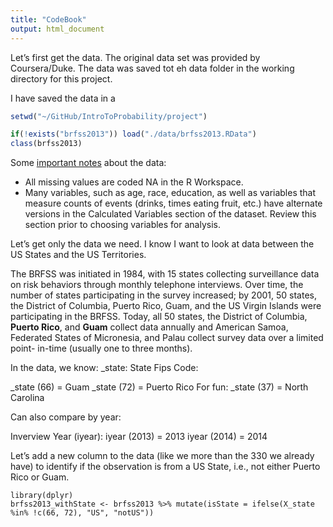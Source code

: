 ```yaml
---
title: "CodeBook"
output: html_document
---
```


Let's first get the data.  The original data set was provided by Coursera/Duke.  The data was saved tot eh data folder in the working directory for this project.

I have saved the data in a

```r
setwd("~/GitHub/IntroToProbability/project")

if(!exists("brfss2013")) load("./data/brfss2013.RData")
class(brfss2013)
```

Some [important notes](http://www.cdc.gov/brfss/annual_data/2013/pdf/CODEBOOK13_LLCP.pdf) about the data:

- All missing values are coded NA in the R Workspace.
- Many variables, such as age, race, education, as well as variables that measure counts of events (drinks, times eating fruit, etc.) have alternate versions in the Calculated Variables section of the dataset. Review this section prior to choosing variables for analysis.

Let's get only the data we need.  I know I want to look at data between the US States and the US Territories.

The BRFSS was initiated in 1984, with 15 states collecting surveillance data on risk behaviors through monthly telephone interviews. Over time, the number of states participating in the survey increased; by 2001, 50 states, the District of Columbia, Puerto Rico, Guam, and the US Virgin Islands were participating in the BRFSS. Today, all 50 states, the District of Columbia, **Puerto Rico**, and **Guam** collect data annually and American Samoa, Federated States of Micronesia, and Palau collect survey data over a limited point- in-time (usually one to three months). 

In the data, we know:  _state: State Fips Code:

_state (66) = Guam
_state (72) = Puerto Rico
For fun:
_state (37) = North Carolina

Can also compare by year:

Inverview Year (iyear):
iyear (2013) = 2013
iyear (2014) = 2014

Let's add a new column to the data (like we more than the 330 we already have) to identify if the observation is from a US State, i.e., not either Puerto Rico or Guam.

```addUScolumn
library(dplyr)
brfss2013_withState <- brfss2013 %>% mutate(isState = ifelse(X_state %in% !c(66, 72), "US", "notUS"))
```





